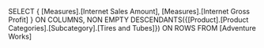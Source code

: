 SELECT
	{ [Measures].[Internet Sales Amount],
	  [Measures].[Internet Gross Profit] } ON COLUMNS,
NON EMPTY
		DESCENDANTS({[Product].[Product Categories].[Subcategory].[Tires and Tubes]})
    ON ROWS
FROM 
	[Adventure Works]
